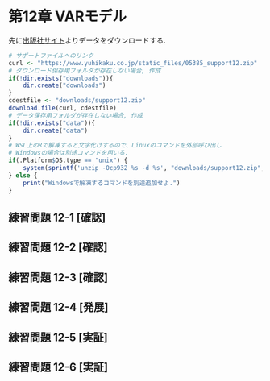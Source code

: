 # 第12章 VARモデル {#ch12 .unnumbered}

先に[出版社サイト](https://www.yuhikaku.co.jp/books/detail/9784641053854)よりデータをダウンロードする.

```r
# サポートファイルへのリンク
curl <- "https://www.yuhikaku.co.jp/static_files/05385_support12.zip"
# ダウンロード保存用フォルダが存在しない場合, 作成
if(!dir.exists("downloads")){
    dir.create("downloads")
}
cdestfile <- "downloads/support12.zip"
download.file(curl, cdestfile)
# データ保存用フォルダが存在しない場合, 作成
if(!dir.exists("data")){
    dir.create("data")
}
# WSL上のRで解凍すると文字化けするので、Linuxのコマンドを外部呼び出し
# Windowsの場合は別途コマンドを用いる.
if(.Platform$OS.type == "unix") {
    system(sprintf('unzip -Ocp932 %s -d %s', "downloads/support12.zip", "./data"))
} else {
    print("Windowsで解凍するコマンドを別途追加せよ.")
}
```

## 練習問題 12-1 [確認] {.unnumbered}

## 練習問題 12-2 [確認] {.unnumbered}

## 練習問題 12-3 [確認] {.unnumbered}

## 練習問題 12-4 [発展] {.unnumbered}

## 練習問題 12-5 [実証] {.unnumbered}

## 練習問題 12-6 [実証] {.unnumbered}
